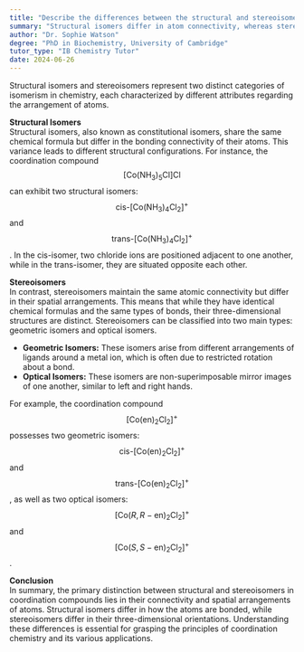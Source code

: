 ```yaml
---
title: "Describe the differences between the structural and stereoisomers of coordination compounds"
summary: "Structural isomers differ in atom connectivity, whereas stereoisomers vary in the spatial arrangement of atoms."
author: "Dr. Sophie Watson"
degree: "PhD in Biochemistry, University of Cambridge"
tutor_type: "IB Chemistry Tutor"
date: 2024-06-26
---
```


Structural isomers and stereoisomers represent two distinct categories of isomerism in chemistry, each characterized by different attributes regarding the arrangement of atoms.

**Structural Isomers**  
Structural isomers, also known as constitutional isomers, share the same chemical formula but differ in the bonding connectivity of their atoms. This variance leads to different structural configurations. For instance, the coordination compound $$[\text{Co}(\text{NH}_3)_5\text{Cl}]\text{Cl}$$ can exhibit two structural isomers: $$\text{cis-}[\text{Co}(\text{NH}_3)_4\text{Cl}_2]^+$$ and $$\text{trans-}[\text{Co}(\text{NH}_3)_4\text{Cl}_2]^+$$. In the cis-isomer, two chloride ions are positioned adjacent to one another, while in the trans-isomer, they are situated opposite each other.

**Stereoisomers**  
In contrast, stereoisomers maintain the same atomic connectivity but differ in their spatial arrangements. This means that while they have identical chemical formulas and the same types of bonds, their three-dimensional structures are distinct. Stereoisomers can be classified into two main types: geometric isomers and optical isomers. 

- **Geometric Isomers:** These isomers arise from different arrangements of ligands around a metal ion, which is often due to restricted rotation about a bond. 
- **Optical Isomers:** These isomers are non-superimposable mirror images of one another, similar to left and right hands.

For example, the coordination compound $$[\text{Co}(\text{en})_2\text{Cl}_2]^+$$ possesses two geometric isomers: $$\text{cis-}[\text{Co}(\text{en})_2\text{Cl}_2]^+$$ and $$\text{trans-}[\text{Co}(\text{en})_2\text{Cl}_2]^+$$, as well as two optical isomers: $$[\text{Co}(R,R-\text{en})_2\text{Cl}_2]^+$$ and $$[\text{Co}(S,S-\text{en})_2\text{Cl}_2]^+$$.

**Conclusion**  
In summary, the primary distinction between structural and stereoisomers in coordination compounds lies in their connectivity and spatial arrangements of atoms. Structural isomers differ in how the atoms are bonded, while stereoisomers differ in their three-dimensional orientations. Understanding these differences is essential for grasping the principles of coordination chemistry and its various applications.
    